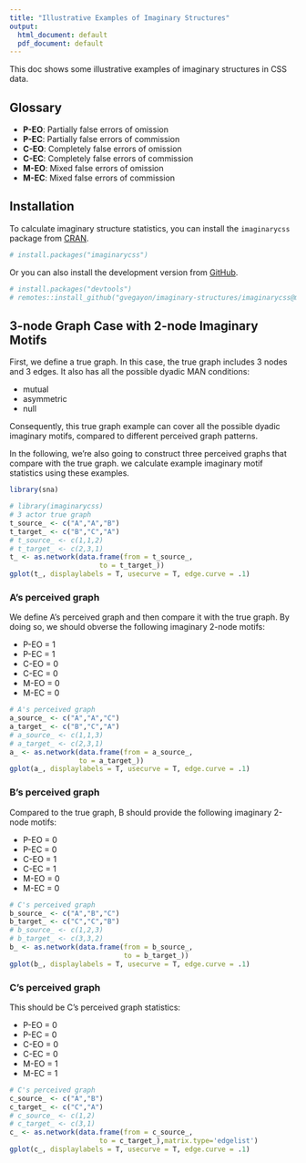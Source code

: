 ```yaml
---
title: "Illustrative Examples of Imaginary Structures"
output:
  html_document: default
  pdf_document: default
---
```

This doc shows some illustrative examples of imaginary structures in CSS data.

## Glossary
- __P-EO__: Partially false errors of omission
- __P-EC__: Partially false errors of commission
- __C-EO__: Completely false errors of omission
- __C-EC__: Completely false errors of commission
- __M-EO__: Mixed false errors of omission
- __M-EC__: Mixed false errors of commission

## Installation
To calculate imaginary structure statistics, you can install the `imaginarycss` package from [CRAN](https://CRAN.R-project.org).

```r
# install.packages("imaginarycss")
```
Or you can also install the development version from [GitHub](https://github.com/).
``` r
# install.packages("devtools")
# remotes::install_github("gvegayon/imaginary-structures/imaginarycss@main")
```

## 3-node Graph Case with 2-node Imaginary Motifs
First, we define a true graph. In this case, the true graph includes 3 nodes and 3 edges. It also has all the possible dyadic MAN conditions:

- mutual
- asymmetric
- null

Consequently, this true graph example can cover all the possible dyadic imaginary motifs, compared to different perceived graph patterns.

In the following, we're also going to construct three perceived graphs that compare with the true graph. we calculate example imaginary motif statistics using these examples.

```r
library(sna)
```

```r
# library(imaginarycss)
# 3 actor true graph
t_source_ <- c("A","A","B") 
t_target_ <- c("B","C","A")
# t_source_ <- c(1,1,2) 
# t_target_ <- c(2,3,1)
t_ <- as.network(data.frame(from = t_source_,
                      to = t_target_))
gplot(t_, displaylabels = T, usecurve = T, edge.curve = .1)
```

### A's perceived graph
We define A's perceived graph and then compare it with the true graph. By doing so, we should obverse the following imaginary 2-node motifs:

- P-EO = 1
- P-EC = 1
- C-EO = 0
- C-EC = 0
- M-EO = 0
- M-EC = 0

```r
# A's perceived graph
a_source_ <- c("A","A","C")
a_target_ <- c("B","C","A")
# a_source_ <- c(1,1,3)
# a_target_ <- c(2,3,1)
a_ <- as.network(data.frame(from = a_source_,
                 to = a_target_))
gplot(a_, displaylabels = T, usecurve = T, edge.curve = .1)
```

### B's perceived graph
Compared to the true graph, B should provide the following imaginary 2-node motifs:

- P-EO = 0
- P-EC = 0
- C-EO = 1
- C-EC = 1
- M-EO = 0
- M-EC = 0

```r
# C's perceived graph
b_source_ <- c("A","B","C")
b_target_ <- c("C","C","B")
# b_source_ <- c(1,2,3)
# b_target_ <- c(3,3,2)
b_ <- as.network(data.frame(from = b_source_,
                            to = b_target_))
gplot(b_, displaylabels = T, usecurve = T, edge.curve = .1)
```

### C's perceived graph
This should be C's perceived graph statistics:

- P-EO = 0
- P-EC = 0
- C-EO = 0
- C-EC = 0
- M-EO = 1
- M-EC = 1
```r
# C's perceived graph
c_source_ <- c("A","B")
c_target_ <- c("C","A")
# c_source_ <- c(1,2)
# c_target_ <- c(3,1)
c_ <- as.network(data.frame(from = c_source_,
                      to = c_target_),matrix.type='edgelist')
gplot(c_, displaylabels = T, usecurve = T, edge.curve = .1)
```

